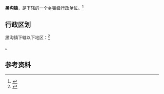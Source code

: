 {{中国乡级行政区|21/06/81/118/000}}

'''黑沟镇'''，是{{PRC admin/fullname|21/06/81/118/000|3}}下辖的一个[[乡镇|乡镇]]级行政单位。<ref>{{PRC admin/ref sgc|{{PRC admin/parent|21/06/81/118/000}}}}</ref>

== 行政区划 ==

黑沟镇下辖以下地区：<ref>{{PRC admin/ref sgc|21/06/81/118/000}}</ref>

{{PRC admin/children|21/06/81/118/000}}。

== 参考资料 ==

{{reflist}}

{{行政区划小作品}}
{{PRC admin/navcat|21/06/81/118/000}}